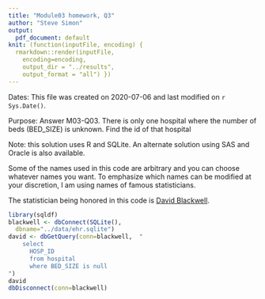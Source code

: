 ```yaml
---
title: "Module03 homework, Q3"
author: "Steve Simon"
output:
  pdf_document: default
knit: (function(inputFile, encoding) {
  rmarkdown::render(inputFile, 
    encoding=encoding,
    output_dir = "../results", 
    output_format = "all") })  
---
```


Dates: This file was created on 2020-07-06 and last modified on `r Sys.Date()`.

Purpose: Answer M03-Q03. There is only one hospital where the number of beds (BED_SIZE) is unknown. Find the id of that hospital

Note: this solution uses R and SQLite. An alternate solution using SAS and Oracle is also available.

Some of the names used in this code are arbitrary and you can choose whatever names you want. To emphasize which names can be modified at your discretion, I am using names of famous statisticians.

The statistician being honored in this code is [David Blackwell](https://en.wikipedia.org/wiki/David_Blackwell).

```r
library(sqldf)
blackwell <- dbConnect(SQLite(),
  dbname="../data/ehr.sqlite")
david <- dbGetQuery(conn=blackwell,  "
    select
      HOSP_ID
      from hospital
      where BED_SIZE is null
")
david
dbDisconnect(conn=blackwell)
```
